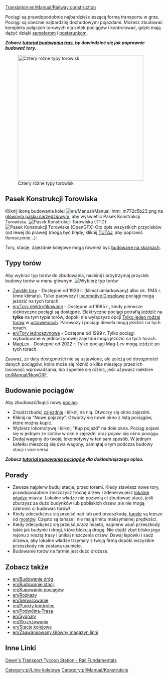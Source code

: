 [[Translation:en/Manual/Railway construction]]
{{pl/Manual/Spis treści}}

Pociągi są prawdopodobnie najbardziej cieszącą formą transportu w grze. Pociągi są obecnie najbardziej dochodowymi pojazdami. Możesz zbudować kompleks połączeń torowych dla setek pociągów i kontrolować, gdzie mają dążyć dzięki [[pl/Manual/Sygnalizacja|semaforom]] i [[pl/Manual/Punkty orientacyjne|posterunkom]].

'''''Zobacz [[pl/Manual/Budowa torów|tutorial budowania tras]], by dowiedzieć się jak poprawnie budować tory.'''''


[[File:pl/Manual/Torowiska.png|thumb|none|400px|Cztery różne typy torowisk]]

==Pasek Konstrukcji Torowiska==
Kliknij ikonę budowania kolei [[File:en/Manual/Manual html m772c5b23.png]] na [[en/Interfejs gry#pasek-menu|głównym pasku narzędziowym]], aby wyświetlić Pasek Konstrukcji Torowiska.
[[File:en/Manual/Railroad ConstructionTTD.png|none|frame|Pasek Konstrukcji Torowiska (TTD)]]
[[File:en/Manual/Railroad ConstructionOGFX.png|none|frame|Pasek Konstrukcji Torowiska (OpenGFX)]]
Oto opis wszystkich przycisków (od lewej do prawej) (mogą być błędy, kliknij [http://wiki.openttd.org/?title=Template:Pasek_Konstrukcji_Torowiska/Pl&action=edit TUTAJ], aby poprawić tłumaczenie...):
{{pl/Manual/Pasek Konstrukcji Torowiska}}

Tory, stacje, zajezdnie kolejowe mogą również być [[pl/Archive/Manual/Settings/Budowa na skarpach|budowane na skarpach]].

==Typy torów==
Aby wybrać typ torów do zbudowania, naciśnij i przytrzymaj przycisk budowy torów w menu głównym.
[[File:en/Manual/Openttd-rail1.png|none|frame|Wybierz typ torów]]
* [[en/Manual/Base Set/Railways|Zwykłe tory]] - Dostępne od 1926 r. (klimat umiarkowany) albo ok. 1945 r. (inne klimaty). Tylko parowozy i [https://www.wikipedia.org/wiki/Diesel locomotive Dieselowe] pociągi mogą jeździć na tych torach.
* [[en/Tory elektryfikowane]] - Dostępne od 1965 r., kiedy pierwsze elektryczne pociągi są dostępne. Elektryczne pociągi potrafią jeździć na '''tylko''' na tym typie torów, dopóki nie wyłączysz opcji [[pl/Archive/Unmapped/Ustawienia/Ograniczenia#tylko-jeden-rodzaj-torow|Tylko jeden rodzaj torów]] w [[pl/Archive/Manual/Settings/Ustawienia|ustawieniach]]. Parowozy i pociągi diesela mogą jeździć na tych torach.
* [[en/Tory jednoszynowe]] - Dostępne od 1999 r. Tylko pociągi wybudowane w jednoszynowej zajezdni mogą jeździć na tych torach.
* [http://wiki.openttd.org/MagLev/Pl MagLev] - Dostępne od 2022 r. Tylko pociągi Mag-Lev mogą jeździć po tych torach.

Zauważ, że daty dostępności nie są ustawione, ale zależą od dostępności danych pociągów, która może się różnić o kilka miesięcy przez ich losowość wprowadzania, lub zupełnie się różnić, jeśli używasz niektóre [[en/Manual/NewGRF]].

==Budowanie pociągów==
Aby zbudować/kupić nowy [[en/Manual/Trains|pociąg]]:
*Znajdź/zbuduj [[en/Manual/Depots|zajezdnię]] i kliknij na nią. Otworzy się okno zajezdni.
*Kliknij na "Nowe pojazdy". Otworzy się nowe okno z listą pociągów, które można kupić.
*Wybierz lokomotywę i kliknij "Kup pojazd" na dole okna. Pociąg pojawi się w jednym ze slotów w oknie zajezdni oraz pojawi się okno pociągu. 
*Dodaj wagony do twojej lokomotywy w ten sam sposób. W jednym kafelku mieszczą się dwa wagony, pamiętaj o tym podczas budowy stacji i vice versa.


'''''Zobacz [[en/Manual/Buying trains|tutorial kupowania pociągów]] dla dokładniejszego opisu.'''''

==Porady==
* Zawsze najpierw buduj stacje, przed torami. Kiedy stawiasz nowe tory, prawdopodobnie zniszczysz trochę drzew i zdenerwujesz [[en/Manual/Local authority|lokalne władze]] miasta. Lokalne władze nie pozwolą ci zbudować stacji, jeśli zburzysz za dużo budynków lub pobliskich drzew, ale nie mogą zabronić ci budować torów!
* Kiedy zdecydujesz się przejść nad lub pod przeszkodą, [[en/Manual/Tunnels|tunele]] są lepsze od [[en/Manual/Bridges|mostów]]. Często są tańsze i nie mają limitu maksymalnej prędkości.
* Kiedy zdecydujesz się przejść ''przez'' miasto, najpierw usuń przeszkody takie jak budynki i drogi, które blokują drogę. Nie dojdź zbyt blisko jego rejonu z resztą trasy i unikaj niszczenia drzew. Dawaj łapówki i sadź drzewa, aby lokalne władze trzymały z twoją firmą dopóki wszystkie przeszkody nie zostaną usunięte.
* Budowanie torów na farmie jest dużo droższe.

==Zobacz także==
*[[en/Budowanie dróg]]
*[[en/Budowanie stacji]]
*[[en/Kupowanie pociągów]]
*[[en/Rozkazy]]
*[[en/Serwisowanie]]
*[[en/Punkty kontrolne]]
*[[en/Podwójna-Trasa]]
*[[en/Sygnały]]
*[[en/Skrzyżowania]]
*[[en/Stacje kolejowe]]
*[[en/Zaawansowany Główny magazyn linni]]

==Inne Linki==
[http://www.transporttycoon.net/rail Owen's Transport Tycoon Station - Rail Fundamentals]

[[Category:pl/Linie kolejowe]]
[[Category:pl/Manual/Konstrukcje]]